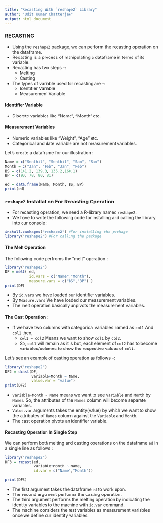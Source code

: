 ```yaml
---
title: "Recasting With `reshape2` Library"
author: "Udit Kumar Chatterjee"
output: html_document
---
```


### RECASTING

- Using the `reshape2` package, we can perform the recasting operation on the dataframe.
- Recasting is a process of manipulating a dataframe in terms of its variable.
- Recasting has two steps -:
  - Melting
  - Casting
- The types of variable used for recasting are -:
  - Identifier Variable
  - Measurement Variable
  
#### Identifier Variable

- Discrete variables like "Name", "Month" etc.

#### Measurement Variables

- Numeric variables like "Weight", "Age" etc.
- Categorical and date variable are not measurement variables.

Let's create a dataframe for our illustration :

```r
Name = c("Senthil", "Senthil", "Sam", "Sam")
Month = c("Jan", "Feb", "Jan", "Feb")
BS = c(141.2, 139.3, 135.2,160.1)
BP = c(90, 78, 80, 81)

ed = data.frame(Name, Month, BS, BP)
print(ed)
```

### `reshape2` Installation For Recasting Operation

- For recasting operation, we need a R-library named `reshape2`.
- We have to write the following code for installing and calling the library into our console :

```r
install.packages("reshape2") #For installing the package
library("reshape2") #For calling the package
````


#### The Melt Operation :

The following code perfroms the "melt" operation :

```r
library("reshape2")
DF = melt( ed, 
           id.vars = c("Name","Month"), 
           measure.vars = c("BS","BP") )
print(DF)
```

- By `id.vars` we have loaded our identifier variables.
- By `Measure.vars` We have loaded our measurement variables.
- The melt operation basically unpivots the measurement variables.

#### The Cast Operation :

- If we have two columns with categorical variables named as `col1` And `col2` then,
  - `col1 ~ col2` Means we want to show `col1` by `col2`.
  - So, `col1` will remain as it is but, each element of `col2` has to become variables/columns to show the respective values of `col1`.
  
Let's see an example of casting operation as follows -:

```r
library("reshape2")
DF2 = dcast(DF, 
            variable+Month ~ Name, 
            value.var = "value")
print(DF2)
```

- `variable+Month ~ Name` means we want to see `Variable` and `Month` by `Names`. So, the attributes of the `Names` column will become separate variables.
- `Value.var` arguments takes the entity(value) by which we want to show the attributes of `Names` column against the `Variable` and `Month`.
- The cast operation pivots an identifier variable.

#### Recasting Operation In Single Step

We can perform both melting and casting operations on the dataframe `ed` in a single line as follows :

```r
library("reshape2")
DF3 = recast(ed,
             variable+Month ~ Name, 
             id.var = c("Name","Month"))

print(DF3)
```

- The first argument takes the dataframe `ed` to work upon.
- The second argument performs the casting operation.
- The third argument performs the melting operation by indicating the identity variables to the machine with `id.var` command.
- The machine considers the rest variables as measurement variables once we define our identity variables.










